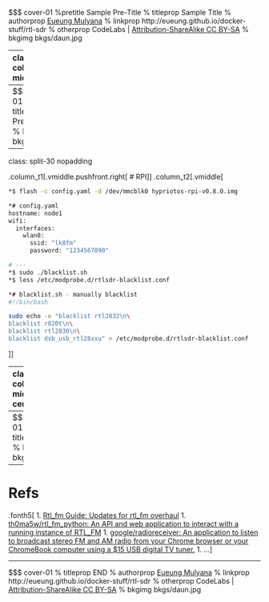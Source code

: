 $$$ cover-01 %pretitle Sample Pre-Title % titleprop Sample Title % authorprop [Eueung Mulyana](https://github.com/eueung) % linkprop http://eueung.github.io/docker-stuff/rtl-sdr % otherprop CodeLabs | [Attribution-ShareAlike CC BY-SA](https://creativecommons.org/licenses/by-sa/4.0/) % bkgimg bkgs/daun.jpg

---
class: column_t1 middle

.fonth4[
.tabtype1.fullwidth[
| Outline  |
|:-------------:|
| Preparation |
| Google Radio Receiver |
| RTL-SDR with Docker |
| ... |
]]

---
$$$ cover-01 % titleprop Preparation % bkgimg bkgs/batu.jpg

---
class: split-30 nopadding 

.column_t1[.vmiddle.pushfront.right[
# RPI
]]
.column_t2[.vmiddle[

```bash
*$ flash -c config.yaml -d /dev/mmcblk0 hypriotos-rpi-v0.8.0.img

*# config.yaml
hostname: node1
wifi:
  interfaces:
    wlan0:
      ssid: "lk8fm"
      password: "1234567890"

# ---
*$ sudo ./blacklist.sh 
*$ less /etc/modprobe.d/rtlsdr-blacklist.conf 

*# blacklist.sh - manually blacklist
#!/bin/bash

sudo echo -e "blacklist rtl2832\n\
blacklist r820t\n\
blacklist rtl2830\n\
blacklist dvb_usb_rtl28xxu" > /etc/modprobe.d/rtlsdr-blacklist.conf 
```

]]

---
class: column_t1  middle center

#Start .yellow[**rtl\_tcp**] Client &amp; Connect ...

.fonth5[
We're using [SDR\#](http://airspy.com/)<br/>
or any other rtl\_tcp-compatible clients ...
]

---
$$$ cover-01 % titleprop Refs % bkgimg bkgs/batu.jpg

---
# Refs
.fonth5[
1. [Rtl_fm Guide: Updates for rtl_fm overhaul](http://kmkeen.com/rtl-demod-guide/)
1. [th0ma5w/rtl_fm_python: An API and web application to interact with a running instance of RTL_FM](https://github.com/th0ma5w/rtl_fm_python)
1. [google/radioreceiver: An application to listen to broadcast stereo FM and AM radio from your Chrome browser or your ChromeBook computer using a $15 USB digital TV tuner.](https://github.com/google/radioreceiver)
1. ...
]

---
$$$ cover-01 % titleprop END % authorprop [Eueung Mulyana](https://github.com/eueung) % linkprop http://eueung.github.io/docker-stuff/rtl-sdr % otherprop CodeLabs | [Attribution-ShareAlike CC BY-SA](https://creativecommons.org/licenses/by-sa/4.0/) % bkgimg bkgs/daun.jpg

